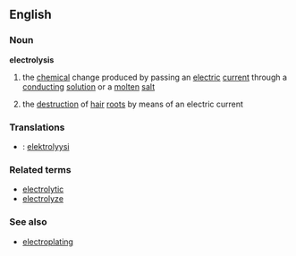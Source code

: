 ==English==
===Noun===
{{wikipedia}}
'''electrolysis'''
#{{chemistry}} the [[chemical]] change produced by passing an [[electric]] [[current]] through a [[conducting]] [[solution]] or a [[molten]] [[salt]]
# the [[destruction]] of [[hair]] [[root]]s by means of an electric current
===Translations===
*{{fi}}: [[elektrolyysi]]
===Related terms===
*[[electrolytic]]
*[[electrolyze]]
===See also===
*[[electroplating]]